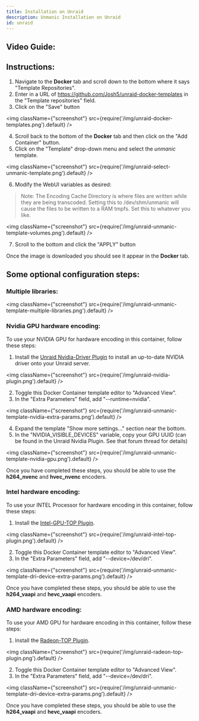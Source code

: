 ```yaml
---
title: Installation on Unraid
description: Unmanic Installation on Unraid
id: unraid
---
```



## Video Guide:

<ReactPlayer
    url='https://www.youtube.com/watch?v=8_t_DJ6azkw'
    light={true}
    controls={true}
/>


## Instructions:

  1. Navigate to the **Docker** tab and scroll down to the bottom where it says "Template Repositories".
  2. Enter in a URL of https://github.com/Josh5/unraid-docker-templates in the "Template repositories" field.
  3. Click on the "Save" button

<img className={"screenshot"} src={require('/img/unraid-docker-templates.png').default} />


  4. Scroll back to the bottom of the **Docker** tab and then click on the "Add Container" button.
  5. Click on the "Template" drop-down menu and select the *unmanic* template.

<img className={"screenshot"} src={require('/img/unraid-select-unmanic-template.png').default} />

  6. Modify the WebUI variables as desired:
  
> Note:
> The Encoding Cache Directory is where files are written while they are being transcoded. 
> Setting this to /dev/shm/unmanic will cause the files to be written to a RAM tmpfs. Set this to whatever you like.

<img className={"screenshot"} src={require('/img/unraid-unmanic-template-volumes.png').default} />

  7. Scroll to the bottom and click the "APPLY" button
 

Once the image is downloaded you should see it appear in the **Docker** tab.


## Some optional configuration steps:

### Multiple libraries:

<img className={"screenshot"} src={require('/img/unraid-unmanic-template-multiple-libraries.png').default} />

 
### Nvidia GPU hardware encoding:

To use your NVIDIA GPU for hardware encoding in this container, follow these steps:

  1. Install the [Unraid Nvidia-Driver Plugin](https://forums.unraid.net/topic/98978-plugin-nvidia-driver/) to install
    an up-to-date NVIDIA driver onto your Unraid server.

<img className={"screenshot"} src={require('/img/unraid-nvidia-plugin.png').default} />

  2. Toggle this Docker Container template editor to "Advanced View".
  3. In the "Extra Parameters" field, add "--runtime=nvidia".

<img className={"screenshot"} src={require('/img/unraid-unmanic-template-nvidia-extra-params.png').default} />

  4. Expand the template "Show more settings..." section near the bottom.
  5. In the "NVIDIA_VISIBLE_DEVICES" variable, copy your GPU UUID (can be found in the Unraid Nvidia Plugin. See that forum thread for details)

<img className={"screenshot"} src={require('/img/unraid-unmanic-template-nvidia-gpu.png').default} />

Once you have completed these steps, you should be able to use the **h264_nvenc** and **hvec_nvenc** encoders.

### Intel hardware encoding:

To use your INTEL Processor for hardware encoding in this container, follow these steps:

  1. Install the [Intel-GPU-TOP Plugin](https://forums.unraid.net/topic/92865-support-ich777-nvidiadvb-kernel-helperbuilder-docker/).

<img className={"screenshot"} src={require('/img/unraid-intel-top-plugin.png').default} />

  2. Toggle this Docker Container template editor to "Advanced View".
  3. In the "Extra Parameters" field, add "--device=/dev/dri".

<img className={"screenshot"} src={require('/img/unraid-unmanic-template-dri-device-extra-params.png').default} />

Once you have completed these steps, you should be able to use the **h264_vaapi** and **hevc_vaapi** encoders.

### AMD hardware encoding:

To use your AMD GPU for hardware encoding in this container, follow these steps:

  1. Install the [Radeon-TOP Plugin](https://forums.unraid.net/topic/92865-support-ich777-nvidiadvb-kernel-helperbuilder-docker/).

<img className={"screenshot"} src={require('/img/unraid-radeon-top-plugin.png').default} />

  2. Toggle this Docker Container template editor to "Advanced View".
  3. In the "Extra Parameters" field, add "--device=/dev/dri".

<img className={"screenshot"} src={require('/img/unraid-unmanic-template-dri-device-extra-params.png').default} />

Once you have completed these steps, you should be able to use the **h264_vaapi** and **hevc_vaapi** encoders.
